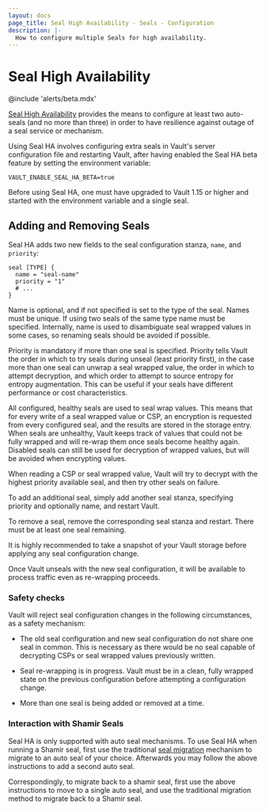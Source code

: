 ```yaml
---
layout: docs
page_title: Seal High Availability - Seals - Configuration
description: |-
  How to configure multiple Seals for high availability.
---
```


# Seal High Availability

<EnterpriseAlert product="vault" />

@include 'alerts/beta.mdx'

[Seal High Availability](/vault/docs/concepts/seal#seal-high-availability-enterprise-beta) 
provides the means to configure at least two auto-seals (and no more than three)
in order to have resilience against outage of a seal service or mechanism.   

Using Seal HA involves configuring extra seals in Vault's server configuration file
and restarting Vault, after having enabled the Seal HA beta feature by setting
the environment variable:

`VAULT_ENABLE_SEAL_HA_BETA=true`

Before using Seal HA, one must have upgraded to Vault 1.15 or higher and
started with the environment variable and a single seal.

## Adding and Removing Seals

Seal HA adds two new fields to the seal configuration stanza, `name`, and
`priority`:

```hcl
seal [TYPE] {
  name = "seal-name"
  priority = "1"
  # ...
}
```

Name is optional, and if not specified is set to the type of the seal.  Names
must be unique.  If using two seals of the same type name must be specified.
Internally, name is used to disambiguate seal wrapped values in some cases,
so renaming seals should be avoided if possible.

Priority is mandatory if more than one seal is specified.  Priority tells Vault
the order in which to try seals during unseal (least priority first), 
in the case more than one seal can unwrap a seal wrapped value, the order
in which to attempt decryption, and which order to attempt to source entropy
for entropy augmentation.  This can be useful if your seals have different
performance or cost characteristics.

All configured, healthy seals are used to seal wrap values.  This means that
for every write of a seal wrapped value or CSP, an encryption is requested
from every configured seal, and the results are stored in the storage entry.
When seals are unhealthy, Vault keeps track of values that could not be fully 
wrapped and will re-wrap them once seals become healthy again.  Disabled seals 
can still be used for decryption of wrapped values, but will be avoided when
encrypting values.

When reading a CSP or seal wrapped value, Vault will try to decrypt with the
highest priority available seal, and then try other seals on failure.

To add an additional seal, simply add another seal stanza, specifying priority
and optionally name, and restart Vault.

To remove a seal, remove the corresponding seal stanza and restart.  There must
be at least one seal remaining.

It is highly recommended to take a snapshot of your Vault storage before applying 
any seal configuration change.

Once Vault unseals with the new seal configuration, it will be available to process
traffic even as re-wrapping proceeds.

### Safety checks

Vault will reject seal configuration changes in the following circumstances,
as a safety mechanism:

* The old seal configuration and new seal configuration do not share one seal
in common.  This is necessary as there would be no seal capable of decrypting
CSPs or seal wrapped values previously written.

* Seal re-wrapping is in progress.  Vault must be in a clean, fully wrapped state
on the previous configuration before attempting a configuration change.

* More than one seal is being added or removed at a time.  

### Interaction with Shamir Seals

Seal HA is only supported with auto seal mechanisms.  To use Seal HA when
running a Shamir seal, first use the traditional 
[seal migration](/vault/docs/concepts/seal#seal-migration) mechanism to migrate to
an auto seal of your choice.  Afterwards you may follow the above
instructions to add a second auto seal.

Correspondingly, to migrate back to a shamir seal, first use the above
instructions to move to a single auto seal, and use the traditional
migration method to migrate back to a Shamir seal.
